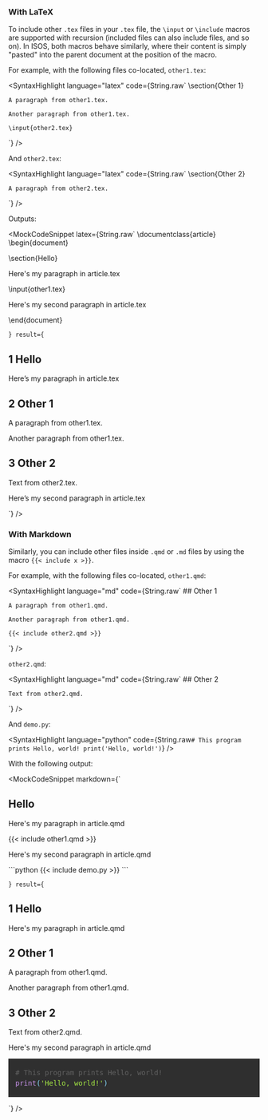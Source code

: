 ### With LaTeX

To include other `.tex` files in your `.tex` file, the `\input` or `\include` macros are supported with recursion (included files can also include files, and so on). In ISOS, both macros behave similarly, where their content is simply "pasted" into the parent document at the position of the macro.

For example, with the following files co-located, `other1.tex`:

<SyntaxHighlight
  language="latex"
  code={String.raw`
    \section{Other 1}

    A paragraph from other1.tex.

    Another paragraph from other1.tex.

    \input{other2.tex}

`}
/>

And `other2.tex`:

<SyntaxHighlight
  language="latex"
  code={String.raw`
    \section{Other 2}

    A paragraph from other2.tex.

`}
/>

Outputs:

<MockCodeSnippet
  latex={String.raw`
  \documentclass{article}
  \begin{document}

\section{Hello}

Here's my paragraph in article.tex

\input{other1.tex}

Here's my second paragraph in article.tex

\end{document}

`}
result={`

<article>
<section id="hello">
  <h2>
    <span class="count">1</span> Hello
  </h2>
  <p>Here’s my paragraph in article.tex</p>
</section>
<section id="other-1">
  <h2>
    <span class="count">2</span> Other 1
  </h2>
  <p>A paragraph from other1.tex.</p>
  <p>Another paragraph from other1.tex.</p>
</section>
<section id="other-2">
  <h2>
    <span class="count">3</span> Other 2
  </h2>
  <p>Text from other2.tex.</p>
  <p>Here’s my second paragraph in article.tex</p>
</section>
<article>
`} />

### With Markdown

Similarly, you can include other files inside `.qmd` or `.md` files by using the macro `{{< include x >}}`.

For example, with the following files co-located, `other1.qmd`:

<SyntaxHighlight
  language="md"
  code={String.raw`
    ## Other 1

    A paragraph from other1.qmd.

    Another paragraph from other1.qmd.

    {{< include other2.qmd >}}

`}
/>

`other2.qmd`:

<SyntaxHighlight
  language="md"
  code={String.raw`
    ## Other 2

    Text from other2.qmd.

`}
/>

And `demo.py`:

<SyntaxHighlight
  language="python"
  code={String.raw`
    # This program prints Hello, world!
    print('Hello, world!')
`}
/>

With the following output:

<MockCodeSnippet
  markdown={`

## Hello

Here's my paragraph in article.qmd

{{< include other1.qmd >}}

Here's my second paragraph in article.qmd

\`\`\`python
{{< include demo.py >}}
\`\`\`

`}
result={`

<article>
<section id="hello">
<h2>
<span class="count">1</span> Hello
</h2>
<p>Here's my paragraph in article.qmd</p>
</section>
<section id="other-1">
<h2>
<span class="count">2</span> Other 1
</h2>
<p>A paragraph from other1.qmd.</p>
<p>Another paragraph from other1.qmd.</p>
</section>
<section id="other-2">
<h2>
<span class="count">3</span> Other 2
</h2>
<p>Text from other2.qmd.</p>
<p>Here's my second paragraph in article.qmd</p>
<pre class="language-python" tabindex="0" style="text-align: left; white-space: pre; word-spacing: normal; word-break: normal; overflow-wrap: normal; color: rgb(238, 238, 238); background: rgb(47, 47, 47); font-family: &quot;Roboto Mono&quot;, monospace; font-size: 1em; line-height: 1.5em; tab-size: 4; hyphens: none; position: relative; padding: 1.25em 1em;"><span class="token token" style="color: rgb(97, 97, 97);"># This program prints Hello, world!</span><span>
</span><span></span><span class="token token" style="color: rgb(199, 146, 234);">print</span><span class="token token" style="color: rgb(137, 221, 255);">(</span><span class="token token" style="color: rgb(165, 232, 68);">'Hello, world!'</span><span class="token token" style="color: rgb(137, 221, 255);">)</span></pre>
</section>
</article>
`} />
